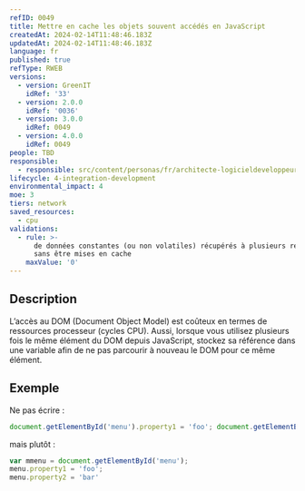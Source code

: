 ```yaml
---
refID: 0049
title: Mettre en cache les objets souvent accédés en JavaScript
createdAt: 2024-02-14T11:48:46.183Z
updatedAt: 2024-02-14T11:48:46.183Z
language: fr
published: true
refType: RWEB
versions:
  - version: GreenIT
    idRef: '33'
  - version: 2.0.0
    idRef: '0036'
  - version: 3.0.0
    idRef: 0049
  - version: 4.0.0
    idRef: 0049
people: TBD
responsible:
  - responsible: src/content/personas/fr/architecte-logicieldeveloppeur.mdx
lifecycle: 4-integration-development
environmental_impact: 4
moe: 3
tiers: network
saved_resources:
  - cpu
validations:
  - rule: >-
      de données constantes (ou non volatiles) récupérés à plusieurs reprises
      sans être mises en cache
    maxValue: '0'
---
```


## Description

L’accès au DOM (Document Object Model) est coûteux en termes de ressources processeur (cycles CPU). Aussi, lorsque vous utilisez plusieurs fois le même élément du DOM depuis JavaScript, stockez sa référence dans une variable afin de ne pas parcourir à nouveau le DOM pour ce même élément.

## Exemple

Ne pas écrire :

```javascript
document.getElementById('menu').property1 = 'foo'; document.getElementById('menu').property2 = 'bar';
```

mais plutôt :

```javascript
var mmenu = document.getElementById('menu');
menu.property1 = 'foo';
menu.property2 = 'bar'
```
